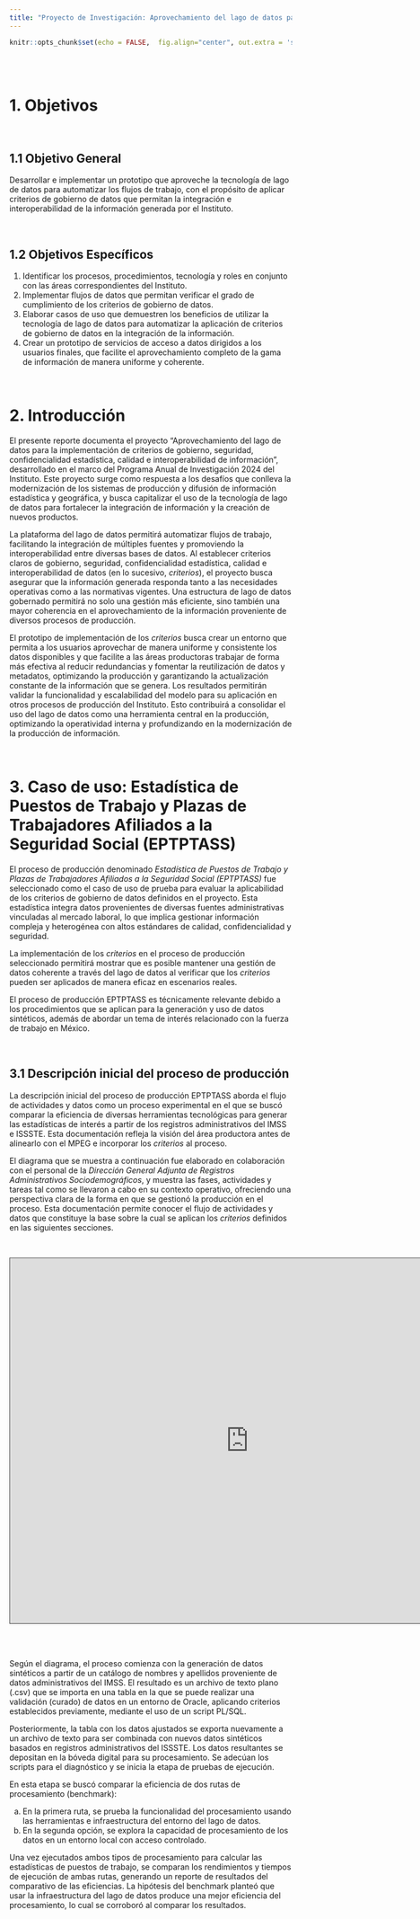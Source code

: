 ---
title: "Proyecto de Investigación: Aprovechamiento del lago de datos para la implementación de criterios de gobierno, seguridad, confidencialidad estadística, calidad e interoperabilidad de información"
--- 

```{r setup, include=FALSE}
knitr::opts_chunk$set(echo = FALSE,  fig.align="center", out.extra = 'style="display:block; margin:auto;"')
```

<div class=text-justify>

<br/>
<br/>

# 1. Objetivos

<br/>

## 1.1 Objetivo General
Desarrollar e implementar un prototipo que aproveche la tecnología de lago de datos para automatizar los flujos de trabajo, con el propósito de aplicar criterios de gobierno de datos que permitan la integración e interoperabilidad de la información generada por el Instituto.


<br/>

## 1.2 Objetivos Específicos

1. Identificar los procesos, procedimientos, tecnología y roles  en conjunto con las áreas correspondientes del Instituto.
2. Implementar flujos de datos que permitan verificar el grado de cumplimiento de los criterios de gobierno de datos.
3. Elaborar casos de uso que demuestren los beneficios de utilizar la tecnología de lago de datos para automatizar la aplicación de criterios de gobierno de datos en la integración de la información.
4. Crear un prototipo de servicios de acceso a datos dirigidos a los usuarios finales, que facilite el aprovechamiento completo de la gama de información de manera uniforme y coherente.

<br/>

# 2. Introducción

El presente reporte documenta el proyecto "Aprovechamiento del lago de datos para la implementación de criterios de gobierno, seguridad, confidencialidad estadística, calidad e interoperabilidad de información", desarrollado en el marco del Programa Anual de Investigación 2024 del Instituto. Este proyecto surge como respuesta a los desafíos que conlleva la modernización de los sistemas de producción y difusión de información estadística y geográfica, y busca capitalizar el uso de la tecnología de lago de datos para fortalecer la integración de información y la creación de nuevos productos.

La plataforma del lago de datos permitirá automatizar flujos de trabajo, facilitando la integración de múltiples fuentes y promoviendo la interoperabilidad entre diversas bases de datos. Al establecer criterios claros de gobierno, seguridad, confidencialidad estadística, calidad e interoperabilidad de datos (en lo sucesivo, *criterios*), el proyecto busca asegurar que la información generada responda tanto a las necesidades operativas como a las normativas vigentes. Una estructura de lago de datos gobernado permitirá no solo una gestión más eficiente, sino también una mayor coherencia en el aprovechamiento de la información proveniente de diversos procesos de producción.

El prototipo de implementación de los *criterios* busca crear un entorno que permita a los usuarios aprovechar de manera uniforme y consistente los datos disponibles y que facilite a las áreas productoras trabajar de forma más efectiva al reducir redundancias y fomentar la reutilización de datos y metadatos, optimizando la producción y garantizando la actualización constante de la información que se genera. Los resultados permitirán validar la funcionalidad y escalabilidad del modelo para su aplicación en otros procesos de producción del Instituto. Esto contribuirá a consolidar el uso del lago de datos como una herramienta central en la producción, optimizando la operatividad interna y profundizando en la modernización de la producción de información.


<br/>

# 3. Caso de uso: Estadística de Puestos de Trabajo y Plazas de Trabajadores Afiliados a la Seguridad Social (EPTPTASS)

El proceso de producción denominado *Estadística de Puestos de Trabajo y Plazas de Trabajadores Afiliados a la Seguridad Social (EPTPTASS)* fue seleccionado como el caso de uso de prueba para evaluar la aplicabilidad de los criterios de gobierno de datos definidos en el proyecto. Esta estadística integra datos provenientes de diversas fuentes administrativas vinculadas al mercado laboral, lo que implica gestionar información compleja y heterogénea con altos estándares de calidad, confidencialidad y seguridad.

La implementación de los *criterios* en el proceso de producción seleccionado permitirá mostrar que es posible mantener una gestión de datos coherente a través del lago de datos al verificar que los *criterios* pueden ser aplicados de manera eficaz en escenarios reales. 

El proceso de producción EPTPTASS es técnicamente relevante debido a los procedimientos que se aplican para la generación y uso de datos sintéticos, además de abordar un tema de interés relacionado con la fuerza de trabajo en México. 


<br/>

## 3.1 Descripción inicial del proceso de producción

La descripción inicial del proceso de producción EPTPTASS aborda el flujo de actividades y datos como un proceso experimental en el que se buscó comparar la eficiencia de diversas herramientas tecnológicas para generar las estadísticas de interés a partir de los registros administrativos del IMSS e ISSSTE. Esta documentación refleja la visión del área productora antes de alinearlo con el MPEG e incorporar los *criterios* al proceso.

El diagrama que se muestra a continuación fue elaborado en colaboración con el personal de la *Dirección General Adjunta de Registros Administrativos Sociodemográficos*, y muestra las fases, actividades y tareas tal como se llevaron a cabo en su contexto operativo, ofreciendo una perspectiva clara de la forma en que se gestionó la producción en el proceso. Esta documentación permite conocer el flujo de actividades y datos que constituye la base sobre la cual se aplican los *criterios* definidos en las siguientes secciones. 

<br>

<iframe src="https://ramegon76.github.io/modeptassorigin/index.html#diagram/ba6519c4-a3bb-4439-b928-56f9de7e3f8b" height="650" width="850" style="border: 1px solid #464646" allowfullscreen="" alt="Abrir en otra pestaña" data-external="1" scrolling="auto" ></iframe>

<br>
<br>

Según el diagrama, el proceso comienza con la generación de datos sintéticos a partir de un catálogo de nombres y apellidos proveniente de datos administrativos del IMSS. El resultado es un archivo de texto plano (.csv) que se importa en una tabla en la que se puede realizar una validación (curado) de datos en un entorno de Oracle, aplicando criterios establecidos previamente, mediante el uso de un script PL/SQL.

Posteriormente, la tabla con los datos ajustados se exporta nuevamente a un archivo de texto para ser combinada con nuevos datos sintéticos basados en registros administrativos del ISSSTE. Los datos resultantes se depositan en la bóveda digital para su procesamiento. Se adecúan los scripts para el diagnóstico y se inicia la etapa de pruebas de ejecución.

En esta etapa se buscó comparar la eficiencia de dos rutas de procesamiento (benchmark):

a) En la primera ruta, se prueba la funcionalidad del procesamiento usando las herramientas e infraestructura del entorno del lago de datos.
b) En la segunda opción, se explora la capacidad de procesamiento de los datos en un entorno local con acceso controlado.

Una vez ejecutados ambos tipos de procesamiento para calcular las estadísticas de puestos de trabajo, se comparan los rendimientos y tiempos de ejecución de ambas rutas, generando un reporte de resultados del comparativo de las eficiencias. La hipótesis del benchmark planteó que usar la infraestructura del lago de datos produce una mejor eficiencia del procesamiento, lo cual se corroboró al comparar los resultados.






